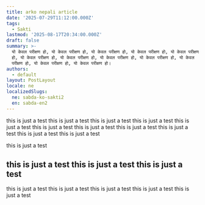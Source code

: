 ```yaml
---
title: arko nepali article
date: '2025-07-29T11:12:00.000Z'
tags:
  - Sakti
lastmod: '2025-08-17T20:34:00.000Z'
draft: false
summary: >-
  यो केवल परीक्षण हो, यो केवल परीक्षण हो, यो केवल परीक्षण हो, यो केवल परीक्षण हो, यो केवल परीक्षण
  हो, यो केवल परीक्षण हो, यो केवल परीक्षण हो, यो केवल परीक्षण हो, यो केवल परीक्षण हो, यो केवल
  परीक्षण हो, यो केवल परीक्षण हो, यो केवल परीक्षण हो।
authors:
  - default
layout: PostLayout
locale: ne
localizedSlugs:
  ne: sabda-ko-sakti2
  en: sabda-en2
---
```


this is just a test this is just a test this is just a test this is just a test this is just a test this is just a test this is just a test this is just a test this is just a test this is just a test this is just a test

this is just a test

## this is just a test this is just a test this is just a test

this is just a test this is just a test this is just a test this is just a test this is just a test
